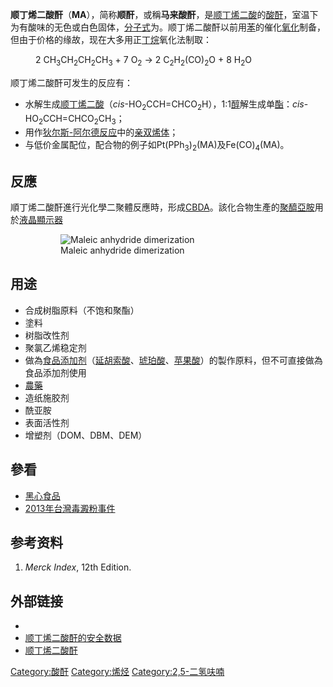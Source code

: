 {{Chembox
|   Name = 顺丁烯二酸酐
|   ImageFileL1 = Maleic anhydride.png
|   ImageSizeL1 = 80px
|   ImageNameL1 = 顺丁烯二酸酐
|   ImageFileR1 = Maleic anhydride-3d.png
|   ImageSizeR1 = 150px
|   IUPACName = Maleic anhydride
|   OtherNames = 顺酐
| Section1 = {{Chembox Identifiers
| CASNo = 108-31-6
| CASNo_Ref = {{cascite|correct|CAS}}
|    SMILES  =  O=C1C=CC(=O)O1
|    RTECS  =  UE5950000
  |  ChEBI_Ref  = {{ebicite|changed|EBI}}|  ChEBI  =  474859
|  PubChem  =  7923
|  UNII_Ref  = {{fdacite|correct|FDA}}|  UNII  =  V5877ZJZ25
|  InChI  =  1/C4H2O3/c5-3-1-2-4(6)7-3/h1-2H
|  ChEMBL_Ref  = {{ebicite|correct|EBI}}|  ChEMBL  =  374159
|  StdInChI_Ref  = {{stdinchicite|correct|chemspider}}|  StdInChI  =  1S/C4H2O3/c5-3-1-2-4(6)7-3/h1-2H
|  InChIKey  =  FPYJFEHAWHCUMM-UHFFFAOYAP
|  StdInChIKey_Ref  = {{stdinchicite|correct|chemspider}}|  StdInChIKey  =  FPYJFEHAWHCUMM-UHFFFAOYSA-N
|  ChemSpiderID_Ref  = {{chemspidercite|correct|chemspider}}|  ChemSpiderID  =  7635
|  EC_number  =  203-571-6
  
}}
| Section2 = {{Chembox Properties
|   Formula = C<sub>4</sub>H<sub>2</sub>O<sub>3</sub>
|   MolarMass = 98.06 
|   Appearance = 有酸味的白色晶体
|   Solubility = 40 g/100 ml
|   MeltingPtC = 52.8
|   BoilingPtC = 202
|   Density = 1.314 g/cm<sup>3</sup>; '''一般為1.48 g/cm<sup>3</sup> at 20°C'''
  }}
| Section3 = {{Chembox Structure
|   Dipole =
  }}
| Section7 = {{Chembox Hazards
|   ExternalMSDS =[http://www.jtbaker.com/msds/englishhtml/m0364.htm MSDS—J. T. Baker]
|   EUClass = 腐蚀性 ('''C''')
|   NFPA-H = 3
|   NFPA-R = 1
|   NFPA-F = 1
|   RPhrases = {{R22}}, {{R34}}, {{R42/43}}
|   SPhrases = {{S2}}, {{S22}}, {{S26}}, {{S36/37/39}}, {{S45}}
|   FlashPt = 102 °C
  }}
| Section8 = {{Chembox Related
|   Function = [[酸酐|酸酐]]
|   OtherFunctn = [[丁二酸酐|丁二酸酐]]、[[苯酐|苯酐]]
|   OtherCpds = [[顺丁烯二酸|顺丁烯二酸]]
  }}
}}

'''顺丁烯二酸酐'''（'''MA'''），简称'''顺酐'''，或稱'''马来酸酐'''，是[[顺丁烯二酸|顺丁烯二酸]]的[[酸酐|酸酐]]，室温下为有酸味的无色或白色固体，[[分子式|分子式]]为{{chem|C|4|H|2|O|3}}。顺丁烯二酸酐以前用[[苯|苯]]的催化[[有机氧化还原反应|氧化]]制备，但由于价格的缘故，现在大多用正[[丁烷|丁烷]]氧化法制取：
:2 CH<sub>3</sub>CH<sub>2</sub>CH<sub>2</sub>CH<sub>3</sub>  + 7 O<sub>2</sub>  →  2 C<sub>2</sub>H<sub>2</sub>(CO)<sub>2</sub>O  +  8 H<sub>2</sub>O

顺丁烯二酸酐可发生的反应有：
*水解生成[[顺丁烯二酸|顺丁烯二酸]]（''cis''-HO<sub>2</sub>CCH=CHCO<sub>2</sub>H），1:1[[醇|醇]]解生成单[[酯|酯]]：''cis''-HO<sub>2</sub>CCH=CHCO<sub>2</sub>CH<sub>3</sub>；
*用作[[狄尔斯-阿尔德反应|狄尔斯-阿尔德反应]]中的[[亲双烯体|亲双烯体]]；
*与低价金属配位，配合物的例子如Pt(PPh<sub>3</sub>)<sub>2</sub>(MA)及Fe(CO)<sub>4</sub>(MA)。

==反應==
順丁烯二酸酐進行光化學二聚體反應時，形成[[CBDA|CBDA]]。該化合物生產的[[聚醯亞胺|聚醯亞胺]]用於[[液晶顯示器|液晶顯示器]]

:[[File:MaleicAnhydrideDimerization.svg|Maleic anhydride dimerization]]

==用途==
*合成树脂原料（不饱和聚酯）
*塗料
*树脂改性剂
*聚氯乙烯稳定剂
*做為[[食品添加剂|食品添加剂]]（[[延胡索酸|延胡索酸]]、[[琥珀酸|琥珀酸]]、[[苹果酸|苹果酸]]）的製作原料，但不可直接做為食品添加剂使用
*[[農藥|農藥]]
*造纸施胶剂
*酰亚胺
*表面活性剂
*增塑剂（DOM、DBM、DEM）

==參看==
*[[黑心食品|黑心食品]]
*[[2013年台灣毒澱粉事件|2013年台灣毒澱粉事件]]

==参考资料==
#''Merck Index'', 12th Edition.
<references/>

==外部链接==
*{{ICSC|0799|07}}
*[https://web.archive.org/web/20070611162734/http://www.oehha.ca.gov/air/chronic_rels/pdf/maleic.pdf 顺丁烯二酸酐的安全数据]
*[http://www.osha.gov/dts/sltc/methods/organic/org086/org086.html 顺丁烯二酸酐]

{{HealthIssuesOfPlastics}}
{{Authority control}}
[[Category:酸酐|Category:酸酐]]
[[Category:烯烃|Category:烯烃]]
[[Category:2,5-二氢呋喃|Category:2,5-二氢呋喃]]